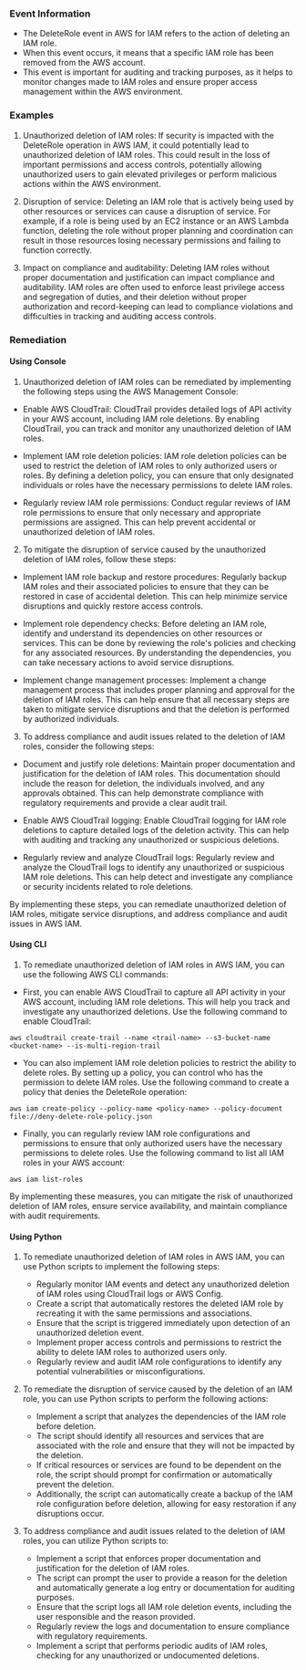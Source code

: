 
### Event Information

- The DeleteRole event in AWS for IAM refers to the action of deleting an IAM role.
- When this event occurs, it means that a specific IAM role has been removed from the AWS account.
- This event is important for auditing and tracking purposes, as it helps to monitor changes made to IAM roles and ensure proper access management within the AWS environment.


### Examples

1. Unauthorized deletion of IAM roles: If security is impacted with the DeleteRole operation in AWS IAM, it could potentially lead to unauthorized deletion of IAM roles. This could result in the loss of important permissions and access controls, potentially allowing unauthorized users to gain elevated privileges or perform malicious actions within the AWS environment.

2. Disruption of service: Deleting an IAM role that is actively being used by other resources or services can cause a disruption of service. For example, if a role is being used by an EC2 instance or an AWS Lambda function, deleting the role without proper planning and coordination can result in those resources losing necessary permissions and failing to function correctly.

3. Impact on compliance and auditability: Deleting IAM roles without proper documentation and justification can impact compliance and auditability. IAM roles are often used to enforce least privilege access and segregation of duties, and their deletion without proper authorization and record-keeping can lead to compliance violations and difficulties in tracking and auditing access controls.

### Remediation

#### Using Console

1. Unauthorized deletion of IAM roles can be remediated by implementing the following steps using the AWS Management Console:

- Enable AWS CloudTrail: CloudTrail provides detailed logs of API activity in your AWS account, including IAM role deletions. By enabling CloudTrail, you can track and monitor any unauthorized deletion of IAM roles.

- Implement IAM role deletion policies: IAM role deletion policies can be used to restrict the deletion of IAM roles to only authorized users or roles. By defining a deletion policy, you can ensure that only designated individuals or roles have the necessary permissions to delete IAM roles.

- Regularly review IAM role permissions: Conduct regular reviews of IAM role permissions to ensure that only necessary and appropriate permissions are assigned. This can help prevent accidental or unauthorized deletion of IAM roles.

2. To mitigate the disruption of service caused by the unauthorized deletion of IAM roles, follow these steps:

- Implement IAM role backup and restore procedures: Regularly backup IAM roles and their associated policies to ensure that they can be restored in case of accidental deletion. This can help minimize service disruptions and quickly restore access controls.

- Implement role dependency checks: Before deleting an IAM role, identify and understand its dependencies on other resources or services. This can be done by reviewing the role's policies and checking for any associated resources. By understanding the dependencies, you can take necessary actions to avoid service disruptions.

- Implement change management processes: Implement a change management process that includes proper planning and approval for the deletion of IAM roles. This can help ensure that all necessary steps are taken to mitigate service disruptions and that the deletion is performed by authorized individuals.

3. To address compliance and audit issues related to the deletion of IAM roles, consider the following steps:

- Document and justify role deletions: Maintain proper documentation and justification for the deletion of IAM roles. This documentation should include the reason for deletion, the individuals involved, and any approvals obtained. This can help demonstrate compliance with regulatory requirements and provide a clear audit trail.

- Enable AWS CloudTrail logging: Enable CloudTrail logging for IAM role deletions to capture detailed logs of the deletion activity. This can help with auditing and tracking any unauthorized or suspicious deletions.

- Regularly review and analyze CloudTrail logs: Regularly review and analyze the CloudTrail logs to identify any unauthorized or suspicious IAM role deletions. This can help detect and investigate any compliance or security incidents related to role deletions.

By implementing these steps, you can remediate unauthorized deletion of IAM roles, mitigate service disruptions, and address compliance and audit issues in AWS IAM.

#### Using CLI

1. To remediate unauthorized deletion of IAM roles in AWS IAM, you can use the following AWS CLI commands:

- First, you can enable AWS CloudTrail to capture all API activity in your AWS account, including IAM role deletions. This will help you track and investigate any unauthorized deletions. Use the following command to enable CloudTrail:

```
aws cloudtrail create-trail --name <trail-name> --s3-bucket-name <bucket-name> --is-multi-region-trail
```

- You can also implement IAM role deletion policies to restrict the ability to delete roles. By setting up a policy, you can control who has the permission to delete IAM roles. Use the following command to create a policy that denies the DeleteRole operation:

```
aws iam create-policy --policy-name <policy-name> --policy-document file://deny-delete-role-policy.json
```

- Finally, you can regularly review IAM role configurations and permissions to ensure that only authorized users have the necessary permissions to delete roles. Use the following command to list all IAM roles in your AWS account:

```
aws iam list-roles
```

By implementing these measures, you can mitigate the risk of unauthorized deletion of IAM roles, ensure service availability, and maintain compliance with audit requirements.

#### Using Python

1. To remediate unauthorized deletion of IAM roles in AWS IAM, you can use Python scripts to implement the following steps:
   - Regularly monitor IAM events and detect any unauthorized deletion of IAM roles using CloudTrail logs or AWS Config.
   - Create a script that automatically restores the deleted IAM role by recreating it with the same permissions and associations.
   - Ensure that the script is triggered immediately upon detection of an unauthorized deletion event.
   - Implement proper access controls and permissions to restrict the ability to delete IAM roles to authorized users only.
   - Regularly review and audit IAM role configurations to identify any potential vulnerabilities or misconfigurations.

2. To remediate the disruption of service caused by the deletion of an IAM role, you can use Python scripts to perform the following actions:
   - Implement a script that analyzes the dependencies of the IAM role before deletion.
   - The script should identify all resources and services that are associated with the role and ensure that they will not be impacted by the deletion.
   - If critical resources or services are found to be dependent on the role, the script should prompt for confirmation or automatically prevent the deletion.
   - Additionally, the script can automatically create a backup of the IAM role configuration before deletion, allowing for easy restoration if any disruptions occur.

3. To address compliance and audit issues related to the deletion of IAM roles, you can utilize Python scripts to:
   - Implement a script that enforces proper documentation and justification for the deletion of IAM roles.
   - The script can prompt the user to provide a reason for the deletion and automatically generate a log entry or documentation for auditing purposes.
   - Ensure that the script logs all IAM role deletion events, including the user responsible and the reason provided.
   - Regularly review the logs and documentation to ensure compliance with regulatory requirements.
   - Implement a script that performs periodic audits of IAM roles, checking for any unauthorized or undocumented deletions.

